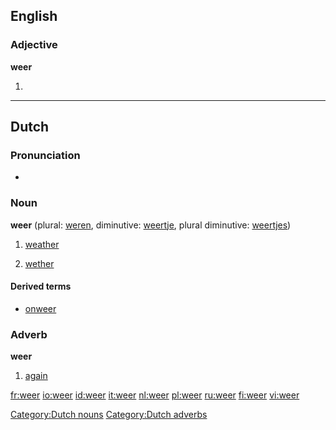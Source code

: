 ==English==

===Adjective===
'''weer'''

# {{comparative of|wee|lang=English|POS=adjective}}

----

==Dutch==

===Pronunciation===
*{{IPA|/weːr/}}

===Noun===
'''weer'''  (plural: [[weren]], diminutive: [[weertje]], plural diminutive: [[weertjes]])

# {{n}} [[weather]]
# {{m}} [[wether]]

====Derived terms====
* [[onweer]]

===Adverb===
'''weer'''

# [[again]]

[[Category:Dutch nouns]]
[[Category:Dutch adverbs]]

[[fr:weer]]
[[io:weer]]
[[id:weer]]
[[it:weer]]
[[nl:weer]]
[[pl:weer]]
[[ru:weer]]
[[fi:weer]]
[[vi:weer]]